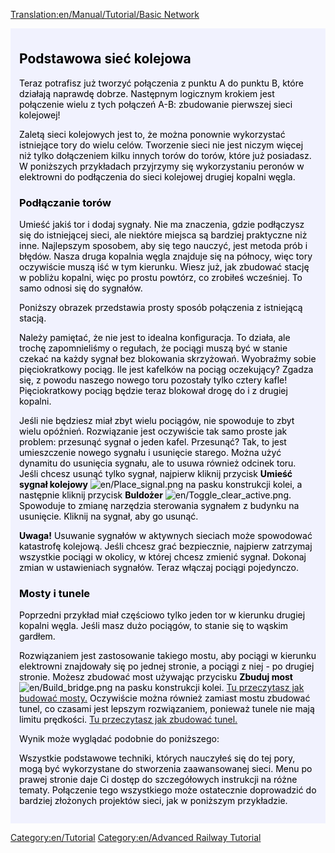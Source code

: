 [[Translation:en/Manual/Tutorial/Basic Network]]

{{en/Tabs|3|3
|pl/Manual/Tutorial/Tutorial/Dwa perony|1. Dwa perony<!--
-->|pl/Manual/Tutorial/Tutorial/Linia dwukierunkowa|2. Linia dwukierunkowa<!--
-->|pl/Manual/Tutorial/Tutorial/Podstawowa sieć kolejowa|3. Podstawowa sieć kolejowa}}
<div style="padding:.5em 1em 1em 1em; border-top:none; background-color:#f1f2fe; color:#000;">
{{pl/Tutorial}}

== Podstawowa sieć kolejowa ==
Teraz potrafisz już tworzyć połączenia z punktu A do punktu B, które działają naprawdę dobrze. Następnym logicznym krokiem jest połączenie wielu z tych połączeń A-B: zbudowanie pierwszej sieci kolejowej!

Zaletą sieci kolejowych jest to, że można ponownie wykorzystać istniejące tory do wielu celów. Tworzenie sieci nie jest niczym więcej niż tylko dołączeniem kilku innych torów do torów, które już posiadasz. W poniższych przykładach przyjrzymy się wykorzystaniu peronów w elektrowni do podłączenia do sieci kolejowej drugiej kopalni węgla.

=== Podłączanie torów ===

Umieść jakiś tor i dodaj sygnały. Nie ma znaczenia, gdzie podłączysz się do istniejącej sieci, ale niektóre miejsca są bardziej praktyczne niż inne. Najlepszym sposobem, aby się tego nauczyć, jest metoda prób i błędów. Nasza druga kopalnia węgla znajduje się na północy, więc tory oczywiście muszą iść w tym kierunku. Wiesz już, jak zbudować stację w pobliżu kopalni, więc po prostu powtórz, co zrobiłeś wcześniej. To samo odnosi się do sygnałów.

Poniższy obrazek przedstawia prosty sposób połączenia z istniejącą stacją.

{{en/Phototable|[[File:en/Tutorial network simple.png|400px]]|Druga linia kolejowa podłączona do elektrowni|none}}

Należy pamiętać, że nie jest to idealna konfiguracja. To działa, ale trochę zapomnieliśmy o regułach, że pociągi muszą być w stanie czekać na każdy sygnał bez blokowania skrzyżowań. Wyobraźmy sobie pięciokratkowy pociąg. Ile jest kafelków na pociąg oczekujący? Zgadza się, z powodu naszego nowego toru pozostały tylko cztery kafle! Pięciokratkowy pociąg będzie teraz blokował drogę do i z drugiej kopalni.

Jeśli nie będziesz miał zbyt wielu pociągów, nie spowoduje to zbyt wielu opóźnień. Rozwiązanie jest oczywiście tak samo proste jak problem: przesunąć sygnał o jeden kafel. Przesunąć? Tak, to jest umieszczenie nowego sygnału i usunięcie starego. Można użyć dynamitu do usunięcia sygnału, ale to usuwa również odcinek toru. Jeśli chcesz usunąć tylko sygnał, najpierw kliknij przycisk '''Umieść sygnał kolejowy''' [[File:en/Place signal.png]] na pasku konstrukcji kolei, a następnie kliknij przycisk '''Buldożer''' [[File:en/Toggle clear active.png]]. Spowoduje to zmianę narzędzia sterowania sygnałem z budynku na usunięcie. Kliknij na sygnał, aby go usunąć.

'''Uwaga!''' Usuwanie sygnałów w aktywnych sieciach może spowodować katastrofę kolejową. Jeśli chcesz grać bezpiecznie, najpierw zatrzymaj wszystkie pociągi w okolicy, w której chcesz zmienić sygnał. Dokonaj zmian w ustawieniach sygnałów. Teraz włączaj pociągi pojedynczo.

=== Mosty i tunele ===

Poprzedni przykład miał częściowo tylko jeden tor w kierunku drugiej kopalni węgla. Jeśli masz dużo pociągów, to stanie się to wąskim gardłem.

Rozwiązaniem jest zastosowanie takiego mostu, aby pociągi w kierunku elektrowni znajdowały się po jednej stronie, a pociągi z niej - po drugiej stronie. Możesz zbudować most używając przycisku '''Zbuduj most''' [[File:en/Build bridge.png]] na pasku konstrukcji kolei. [[pl/Budowa mostów|Tu przeczytasz jak budować mosty.]] Oczywiście można również zamiast mostu zbudować tunel, co czasami jest lepszym rozwiązaniem, ponieważ tunele nie mają limitu prędkości. [[pl/Budowa tuneli|Tu przeczytasz jak zbudować tunel.]]

Wynik może wyglądać podobnie do poniższego:

{{en/Phototable|[[File:en/Tutorial network bridge.png|400px]]|Sieć kolejowa z mostem|none}}

Wszystkie podstawowe techniki, których nauczyłeś się do tej pory, mogą być wykorzystane do stworzenia zaawansowanej sieci. Menu po prawej stronie daje Ci dostęp do szczegółowych instrukcji na różne tematy. Połączenie tego wszystkiego może ostatecznie doprowadzić do bardziej złożonych projektów sieci, jak w poniższym przykładzie.

{{en/Phototable|[[File:en/Plufingford Transport, 22nd Mar 2032.png|512px]]|Zaawansowana sieć, która w zasadzie jest identyczna z technikami wyjaśnionymi w tym tutorialu, tylko znacznie większa!|none}}


</div>
[[Category:en/Tutorial]]
[[Category:en/Advanced Railway Tutorial]]
